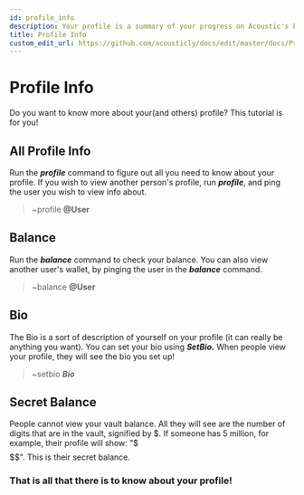 ```yaml
---
id: profile_info
description: Your profile is a summary of your progress on Acoustic's Economy.
title: Profile Info
custom_edit_url: https://github.com/acousticly/docs/edit/master/docs/Profile%20Info.mdx
---
```


# Profile Info

Do you want to know more about your(and others) profile? This tutorial is for you!

## All Profile Info

Run the **_profile_** command to figure out all you need to know about your profile. If you wish to view another person's profile, run **_profile_**, and ping the user you wish to view info about.

> ~profile **@User**

## Balance

Run the **_balance_** command to check your balance. You can also view another user's wallet, by pinging the user in the **_balance_** command.

> ~balance **@User**

## Bio

The Bio is a sort of description of yourself on your profile (it can really be anything you want). You can set your bio using **_SetBio._** When people view your profile, they will see the bio you set up!

> ~setbio **_Bio_**

## Secret Balance

People cannot view your vault balance. All they will see are the number of digits that are in the vault, signified by $. If someone has 5 million, for example, their profile will show: "$$$$$$$". This is their secret balance.

### That is all that there is to know about your profile!
